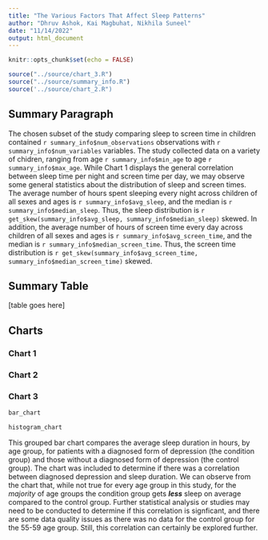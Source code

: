 ```yaml
---
title: "The Various Factors That Affect Sleep Patterns"
author: "Dhruv Ashok, Kai Magbuhat, Nikhila Suneel"
date: "11/14/2022"
output: html_document
---
```


```r
knitr::opts_chunk$set(echo = FALSE)
```

```r
source("../source/chart_3.R")
source("../source/summary_info.R")
source('../source/chart_2.R")

```

## Summary Paragraph
The chosen subset of the study comparing sleep to screen time in children contained `r summary_info$num_observations` observations with `r summary_info$num_variables` variables. The study collected data on a variety of chidren, ranging from age `r summary_info$min_age` to age `r summary_info$max_age`. While Chart 1 displays the general correlation between sleep time per night and screen time per day, we may observe some general statistics about the distribution of sleep and screen times.
The average number of hours spent sleeping every night across children of all sexes and ages is `r summary_info$avg_sleep`, and the median is `r summary_info$median_sleep`. Thus, the sleep distribution is `r get_skew(summary_info$avg_sleep, summary_info$median_sleep)` skewed.
In addition, the average number of hours of screen time every day across children of all sexes and ages is `r summary_info$avg_screen_time`, and the median is `r summary_info$median_screen_time`. Thus, the screen time distribution is `r get_skew(summary_info$avg_screen_time, summary_info$median_screen_time)` skewed.

## Summary Table
[table goes here]


## Charts
### Chart 1
### Chart 2
### Chart 3
```r
bar_chart
```
```r
histogram_chart
```

This grouped bar chart compares the average sleep duration in hours, by age group, for patients with a diagnosed form of depression (the condition group) and those without a diagnosed form of depression (the control group). The chart was included to determine if there was a correlation between diagnosed depression and sleep duration. We can observe from the chart that, while not true for every age group in this study, for the *majority* of age groups the condition group gets _**less**_ sleep on average compared to the control group. Further statistical analysis or studies may need to be conducted to determine if this correlation is signficant, and there are some data quality issues as there was no data for the control group for the 55-59 age group. Still, this correlation can certainly be explored further.
